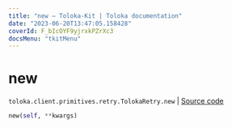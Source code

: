 ```yaml
---
title: "new — Toloka-Kit | Toloka documentation"
date: "2023-06-20T13:47:05.158428"
coverId: F_bIcOYF9yjrxkPZrXc3
docsMenu: "tkitMenu"
---
```


# new

`toloka.client.primitives.retry.TolokaRetry.new` | [Source code](https://github.com/Toloka/toloka-kit/blob/v1.2.0/src/client/primitives/retry.py#L64)

```python
new(self, **kwargs)
```